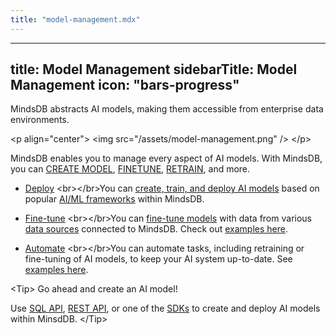 ```yaml
---
title: "model-management.mdx"
---
```


---
title: Model Management
sidebarTitle: Model Management
icon: "bars-progress"
---

MindsDB abstracts AI models, making them accessible from enterprise data environments.

&lt;p align="center"&gt;
  &lt;img src="/assets/model-management.png" /&gt;
&lt;/p&gt;

MindsDB enables you to manage every aspect of AI models. With MindsDB, you can [CREATE MODEL](/mindsdb_sql/sql/create/model), [FINETUNE](/mindsdb_sql/sql/api/finetune), [RETRAIN](/mindsdb_sql/sql/api/retrain), and more.

* [Deploy](/mindsdb_sql/sql/create/model)
&lt;br&gt;&lt;/br&gt;You can [create, train, and deploy AI models](/mindsdb_sql/sql/create/model) based on popular [AI/ML frameworks](/integrations/ai-overview) within MindsDB.

* [Fine-tune](/mindsdb_sql/sql/api/finetune)
&lt;br&gt;&lt;/br&gt;You can [fine-tune models](/mindsdb_sql/sql/api/finetune) with data from various [data sources](/integrations/data-overview) connected to MindsDB. Check out [examples here](/use-cases/automated_finetuning/overview).

* [Automate](/mindsdb_sql/sql/create/jobs)
&lt;br&gt;&lt;/br&gt;You can automate tasks, including retraining or fine-tuning of AI models, to keep your AI system up-to-date. See [examples here](/use-cases/ai_workflow_automation/overview).

&lt;Tip&gt;
Go ahead and create an AI model!

Use [SQL API](/mindsdb_sql/overview), [REST API](/rest/overview), or one of the [SDKs](/sdks/overview) to create and deploy AI models within MinsdDB.
&lt;/Tip&gt;

